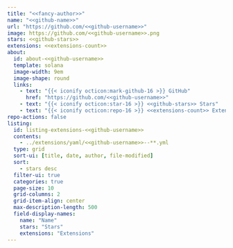 ```yaml
---
title: "<<fancy-author>>"
name: "<<github-name>>"
url: "https://github.com/<<github-username>>"
image: https://github.com/<<github-username>>.png
stars: <<github-stars>>
extensions: <<extensions-count>>
about:
  id: about-<<github-username>>
  template: solana
  image-width: 9em
  image-shape: round
  links:
    - text: "{{< iconify octicon:mark-github-16 >}} GitHub"
      href: "https://github.com/<<github-username>>"
    - text: "{{< iconify octicon:star-16 >}} <<github-stars>> Stars"
    - text: "{{< iconify octicon:repo-16 >}} <<extensions-count>> Extensions"
repo-actions: false
listing:
  id: listing-extensions-<<github-username>>
  contents:
    - ../extensions/yaml/<<github-username>>--**.yml
  type: grid
  sort-ui: [title, date, author, file-modified]
  sort:
    - stars desc
  filter-ui: true
  categories: true
  page-size: 10
  grid-columns: 2
  grid-item-align: center
  max-description-length: 500
  field-display-names:
    name: "Name"
    stars: "Stars"
    extensions: "Extensions"
---
```


::: {#about-<<github-username>>}
:::

::: {#listing-extensions-<<github-username>>}
:::
